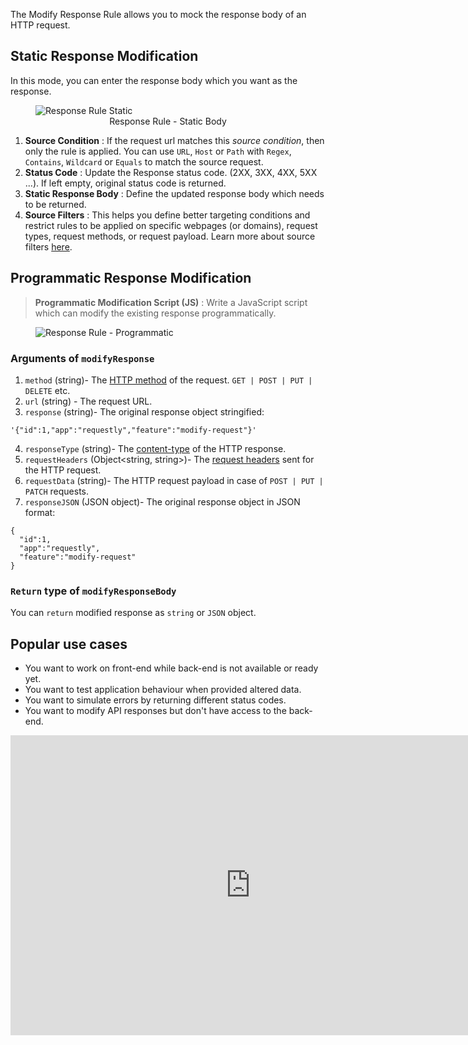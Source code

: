 The Modify Response Rule allows you to mock the response body of an HTTP request.


## Static Response Modification

In this mode, you can enter the response body which you want as the response.

<figure style={{ width: "75%" }}>
  <img
    src="/img/docs/annotated-response-rule-static.png"
    alt="Response Rule Static"
  />
  <center>
    <figcaption>Response Rule - Static Body</figcaption>
  </center>
</figure>

1. **Source Condition** : If the request url matches this _source condition_, then only the rule is applied. You can use `URL`, `Host` or `Path` with `Regex`, `Contains`, `Wildcard` or `Equals` to match the source request.
2. **Status Code** : Update the Response status code. (2XX, 3XX, 4XX, 5XX ...). If left empty, original status code is returned.
3. **Static Response Body** : Define the updated response body which needs to be returned.
4. **Source Filters** : This helps you define better targeting conditions and restrict rules to be applied on specific webpages (or domains), request types, request methods, or request payload. Learn more about source filters [here](../features/advance-targeting).

## Programmatic Response Modification

> **Programmatic Modification Script (JS)** : Write a JavaScript script which can modify the existing response programmatically.

<figure style={{ width: "75%" }}>
  <img
    src="/img/docs/annotated-response-rule-programmatic.png"
    alt="Response Rule - Programmatic"
  />
</figure>

### Arguments of `modifyResponse`

1. `method` (string)- The [HTTP method](https://developer.mozilla.org/en-US/docs/Web/HTTP/Methods) of the request. `GET | POST | PUT | DELETE` etc.
2. `url` (string) - The request URL.
3. `response` (string)- The original response object stringified:
```
'{"id":1,"app":"requestly","feature":"modify-request"}'
```
4. `responseType` (string)- The [content-type](https://developer.mozilla.org/en-US/docs/Web/HTTP/Headers/Content-Type) of the HTTP response.
5. `requestHeaders` (Object<string, string>)- The [request headers](https://developer.mozilla.org/en-US/docs/Glossary/Request_header) sent for the HTTP request.
6. `requestData` (string)- The HTTP request payload in case of `POST | PUT | PATCH` requests.
7. `responseJSON` (JSON object)- The original response object in JSON format:
```
{
  "id":1,
  "app":"requestly",
  "feature":"modify-request"
}
```

### `Return` type of `modifyResponseBody`

You can `return` modified response as `string` or `JSON` object.

## Popular use cases

- You want to work on front-end while back-end is not available or ready yet.
- You want to test application behaviour when provided altered data.
- You want to simulate errors by returning different status codes.
- You want to modify API responses but don't have access to the back-end.

<center>
  <iframe
    width="768"
    height="480"
    src="https://www.youtube.com/embed/KIPbxUGUYq8?controls=0"
    title="YouTube video player"
    frameborder="0"
    allow="accelerometer; autoplay; clipboard-write; encrypted-media; gyroscope; picture-in-picture; web-share"
    allowfullscreen
  ></iframe>
</center>
